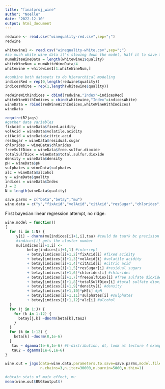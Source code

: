 ```yaml
---
title: "finalproj_wine"
author: "Noelle"
date: "2022-12-10"
output: html_document
---
```


```r
redwine <- read.csv("winequality-red.csv",sep=";")
redwine
```

```r
whitewine1 <- read.csv("winequality-white.csv",sep=";")
#so much white wine data it's slowing down the model, half it to save time
numWhiteWineData = length(whitewine1$quality)
whiteWineNum = numWhiteWineData/4
whitewine = whitewine1[1:whiteWineNum,]
```

```r
#combine both datasets to do hierarchical modeling
indicesRed = rep(0,length(redwine$quality))
indicesWhite = rep(1,length(whitewine$quality))

redWineWithIndices = cbind(redwine,"Index"=indicesRed)
whiteWineWithIndices = cbind(whitewine,"Index"=indicesWhite)
wineData = rbind(redWineWithIndices,whiteWineWithIndices)
wineData
```
```r
require(R2jags)
#gather data variables
fixAcid = wineData$fixed.acidity
volAcid = wineData$volatile.acidity
citAcid = wineData$citric.acid
resSugar = wineData$residual.sugar
chlorides = wineData$chlorides
freeSulfDiox = wineData$free.sulfur.dioxide
totalSulfDiox = wineData$total.sulfur.dioxide
density = wineData$density
pH = wineData$pH
sulphates = wineData$sulphates
alc = wineData$alcohol
y = wineData$quality
indices = wineData$Index
J = 2
N = length(wineData$quality)

save.parms = c("beta","betay","mu")
wine.data = c("y","fixAcid","volAcid","citAcid","resSugar","chlorides","freeSulfDiox","totalSulfDiox","density","pH","sulphates","alc","indices","N","J")

```

First bayesian linear regression attempt, no ridge:
```r
wine.model = function()
{
  for (i in 1:N) {
     y[i] ~ dnorm(mu[indices[i]+1,i],tau) #could do tau*k bc precision
     #indices[i] gets the cluster number
     mu[indices[i]+1,i] <- 
          betay[indices[i]+1,1] #intercept
          + betay[indices[i]+1,2]*fixAcid[i] #fixed acidity
          + betay[indices[i]+1,3]*volAcid[i] #volatile acidity
          + betay[indices[i]+1,4]*citAcid[i] #citric acid
          + betay[indices[i]+1,5]*resSugar[i] #residual sugars
          + betay[indices[i]+1,6]*chlorides[i] #chlorides
          + betay[indices[i]+1,7]*freeSulfDiox[i] #free sulfate dioxide
          + betay[indices[i]+1,8]*totalSulfDiox[i] #total sulfate dioxide
          + betay[indices[i]+1,9]*density[i] #density
          + betay[indices[i]+1,10]*pH[i] #pH
          + betay[indices[i]+1,11]*sulphates[i] #sulphates
          + betay[indices[i]+1,12]*alc[i] #alcohol
  }
  for (j in 1:J) {
    for (k in 1:12) {
      betay[j,k] ~dnorm(beta[k],tau2)
    }
  }      
  for (k in 1:12) {
    beta[k] ~dnorm(0,1e-6)
  }
   tau ~ dgamma(1e-6,1e-6) #t-distribution, dt, look at lecture 4 example 3
   tau2 ~ dgamma(1e-6,1e-6)
}
```

```r
wine.out = jags(data=wine.data,parameters.to.save=save.parms,model.file=wine.model,
                n.chains=3,n.iter=30000,n.burnin=5000,n.thin=1)
```

```r
#obtain stats of main effect, mu
mean(wine.out$BUGSoutput$)
```

